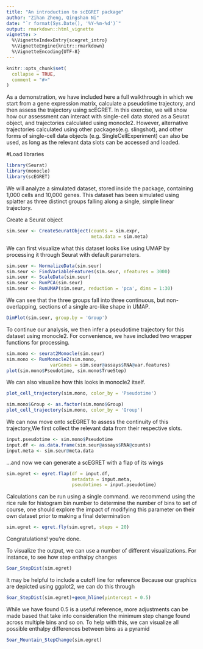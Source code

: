 ```yaml
---
title: "An introduction to scEGRET package"
author: "Zihan Zheng, Qingshan Ni"
date: "`r format(Sys.Date(), '%Y-%m-%d')`"
output: rmarkdown::html_vignette
vignette: >
  %\VignetteIndexEntry{scegret_intro}
  %\VignetteEngine{knitr::rmarkdown}
  %\VignetteEncoding{UTF-8}
---
```


```r
knitr::opts_chunk$set(
  collapse = TRUE,
  comment = "#>"
)
```
As a demonstration, we have included here a full walkthrough in which we start from a gene expression matrix, calculate a pseudotime trajectory, and then assess the trajectory using scEGRET. In this exercise, we will show how our assessment can interact with single-cell data stored as a Seurat object, and trajectories calculated using monocle2. However, alternative trajectories calculated using other packages(e.g. slingshot), and other forms of single-cell data objects (e.g. SingleCellExperiment)  can also be used, as long as the relevant data slots can be accessed and loaded.

#Load libraries
```r
library(Seurat)
library(monocle)
library(scEGRET)
```

We will analyze a simulated dataset, stored inside the package, containing 1,000 cells and 10,000 genes. This dataset has been simulated using splatter as three distinct groups falling along a single, simple linear trajectory.

Create a Seurat object 
```r
sim.seur <- CreateSeuratObject(counts = sim.expr,
                               meta.data = sim.meta)
```

We can first visualize what this dataset looks like using UMAP by processing it through Seurat with default parameters. 

```r
sim.seur <- NormalizeData(sim.seur)
sim.seur <- FindVariableFeatures(sim.seur, nfeatures = 3000)
sim.seur <- ScaleData(sim.seur)
sim.seur <- RunPCA(sim.seur)
sim.seur <- RunUMAP(sim.seur, reduction = 'pca', dims = 1:30)
```

We can see that the three groups fall into three continuous, but non-overlapping, sections of a single arc-like shape in UMAP.

```r
DimPlot(sim.seur, group.by = 'Group')
```


To continue our analysis, we then infer a pseudotime trajectory for this dataset using monocle2. For convenience, we have included two wrapper functions for processing.

```r
sim.mono <- seurat2Monocle(sim.seur)
sim.mono <- RunMonocle2(sim.mono, 
                varGenes = sim.seur@assays$RNA@var.features)
plot(sim.mono$Pseudotime, sim.mono$TrueStep)
```


We can also visualize how this looks in monocle2 itself.

```r
plot_cell_trajectory(sim.mono, color_by = 'Pseudotime')

sim.mono$Group <- as.factor(sim.mono$Group)
plot_cell_trajectory(sim.mono, color_by = 'Group')
```

We can now move onto scEGRET to assess the continuity of this trajectory,We first collect the relevant data from their respective slots.

```r
input.pseudotime <- sim.mono$Pseudotime
input.df <- as.data.frame(sim.seur@assays$RNA@counts)
input.meta <- sim.seur@meta.data
```

...and now we can generate a scEGRET with a flap of its wings
```r
sim.egret <- egret.flap(df = input.df,
                        metadata = input.meta,
                        pseudotimes = input.pseudotime)
```
Calculations can be run using a single command. we recommend using the rice rule for histogram bin number to determine the number of bins to set of course, one should explore the impact of modifying this parameter on their own dataset prior to making a final determination

```r
sim.egret <- egret.fly(sim.egret, steps = 20)
```

Congratulations! you're done.

To visualize the output, we can use a number of different visualizations. For instance, to see how step enthalpy changes

```r
Soar_StepDist(sim.egret)
```

It may be helpful to include a cutoff line for reference Because our graphics are depicted using ggplot2, we can do this through 
```r
Soar_StepDist(sim.egret)+geom_hline(yintercept = 0.5)
```
While we have found 0.5 is a useful reference, more adjustments can be made based that take into consideration the minimum step change found across multiple bins and so on. To help with this, we can visualize all possible enthalpy differences between bins as a pyramid

```r
Soar_Mountain_StepChange(sim.egret)
```

